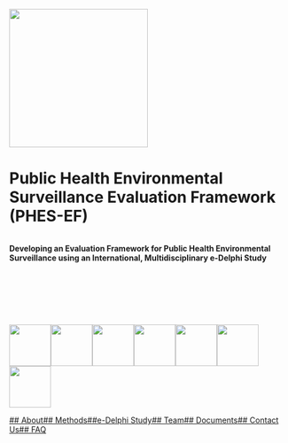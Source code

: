 ::: centered-content
![](assets/phes-ef-logo_colour.svg){width="250"}

# Public Health Environmental Surveillance Evaluation Framework (PHES-EF)
```
```
**Developing an Evaluation Framework for Public Health Environmental Surveillance using an International, Multidisciplinary e-Delphi Study**

```







```

[![](images/icon_data-reporting-71.svg){fig-align="center" width="75"}](study.qmd)``` ```[![](images/icon_Laboratory.svg){fig-align="center" width="75"}](methods.qmd)```   ```[![](images/icon_clipboard.svg){fig-align="center" width="75"}](delphi.qmd)```   ```[![](images/icon_researcher.svg){fig-align="center" width="75"}](about.qmd)```   ```[![](images/icon_Documentation.svg){fig-align="center" width="75"}](publications.qmd)```   ```[![](images/icon_international.svg){fig-align="center" width="75"}](contact.qmd)```   ```[![](images/icon_interpretation.svg){fig-align="center" width="75"}](faq.qmd)

[## About](study.qmd)``   ``[## Methods](methods.qmd)``   ``[ ##e-Delphi Study](delphi.qmd)``   ``[## Team](about.qmd)``   ``[## Documents](publications.qmd)``   ``[## Contact Us](contact.qmd)``   ``[## FAQ](faq.qmd) 

:::
